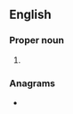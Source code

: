 ==English==

===Proper noun===
{{en-proper noun}}

# {{lb|en|AU}} {{initialism of|{{w|National Roads and Motorists' Association}}}}

===Anagrams===
* {{anagrams|en|a=amnr|RMAN|mRNA|mrna}}